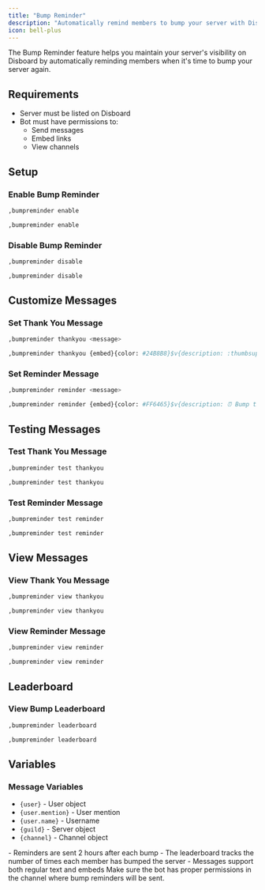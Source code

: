 ```yaml
---
title: "Bump Reminder"
description: "Automatically remind members to bump your server with Disboard integration"
icon: bell-plus
---
```


The Bump Reminder feature helps you maintain your server's visibility on Disboard by automatically reminding members when it's time to bump your server again.

## Requirements

- Server must be listed on Disboard
- Bot must have permissions to:
  - Send messages
  - Embed links
  - View channels

## Setup

### Enable Bump Reminder

<CodeGroup>

```bash Syntax
,bumpreminder enable
```

```bash Example
,bumpreminder enable
```

</CodeGroup>

### Disable Bump Reminder

<CodeGroup>

```bash Syntax
,bumpreminder disable
```

```bash Example
,bumpreminder disable
```

</CodeGroup>

## Customize Messages

### Set Thank You Message

<CodeGroup>

```bash Syntax
,bumpreminder thankyou <message>
```

```bash Example
,bumpreminder thankyou {embed}{color: #24B8B8}$v{description: :thumbsup: Thank you for bumping the server! I will remind you **in 2 hours** to do it again}$v{content: {user.mention}}
```

</CodeGroup>

### Set Reminder Message

<CodeGroup>

```bash Syntax
,bumpreminder reminder <message>
```

```bash Example
,bumpreminder reminder {embed}{color: #FF6465}$v{description: ⏰ Bump the server using `/bump`}$v{content: {user.mention}}
```

</CodeGroup>

## Testing Messages

### Test Thank You Message

<CodeGroup>

```bash Syntax
,bumpreminder test thankyou
```

```bash Example
,bumpreminder test thankyou
```

</CodeGroup>

### Test Reminder Message

<CodeGroup>

```bash Syntax
,bumpreminder test reminder
```

```bash Example
,bumpreminder test reminder
```

</CodeGroup>

## View Messages

### View Thank You Message

<CodeGroup>

```bash Syntax
,bumpreminder view thankyou
```

```bash Example
,bumpreminder view thankyou
```

</CodeGroup>

### View Reminder Message

<CodeGroup>

```bash Syntax
,bumpreminder view reminder
```

```bash Example
,bumpreminder view reminder
```

</CodeGroup>

## Leaderboard

### View Bump Leaderboard

<CodeGroup>

```bash Syntax
,bumpreminder leaderboard
```

```bash Example
,bumpreminder leaderboard
```

</CodeGroup>

## Variables

### Message Variables
- `{user}` - User object
- `{user.mention}` - User mention
- `{user.name}` - Username
- `{guild}` - Server object
- `{channel}` - Channel object

<Note>
- Reminders are sent 2 hours after each bump
- The leaderboard tracks the number of times each member has bumped the server
- Messages support both regular text and embeds
</Note>

<Warning>
Make sure the bot has proper permissions in the channel where bump reminders will be sent.
</Warning> 